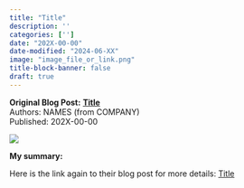 ```yaml
---
title: "Title"
description: ''
categories: ['']
date: "202X-00-00"
date-modified: "2024-06-XX"
image: "image_file_or_link.png"
title-block-banner: false
draft: true
---
```


::: {.hero-banner}
::: {.hero-text}
**Original Blog Post:**
**[Title](Link)** <br>
Authors: NAMES (from COMPANY) <br>
Published: 202X-00-00
:::
::: {.hero-image}
![](image_file_or_link.png)
:::
:::

**My summary:**



Here is the link again to their blog post for more details:
[Title](Link)
